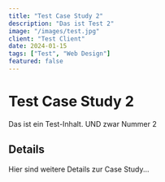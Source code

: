 ```yaml
---
title: "Test Case Study 2"
description: "Das ist Test 2"
image: "/images/test.jpg"
client: "Test Client"
date: 2024-01-15
tags: ["Test", "Web Design"]
featured: false
---
```


# Test Case Study 2

Das ist ein Test-Inhalt. 
UND zwar Nummer 2

## Details

Hier sind weitere Details zur Case Study...